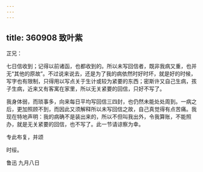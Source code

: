 ```yaml
---
---
---
```

title: 360908 致叶紫
---




芷兄：

七日信收到；记得以前诸函，也都收到的。所以未写回信者，既非我病又重，也并无“其他的原故”。不过说来说去，还是为了我的病依然时好时坏，就是好的时候，写字也有限制，只得用以写点关于生计或较为紧要的东西；密斯许又自己生病，孩子生病，近来又有客寓在家里，所以无关紧要的回信，只好不写了。

我身体弱，而琐事多，向来每日平均写回信三四封，也仍然未能处处周到。一病之后，更加照顾不到，而因此又须解释所以未写回信之故，自己真觉得有点苦痛。我现在特地声明：我的病确不是装出来的，所以不但叫我出外，令我算账，不能照办，就是无关紧要的回信，也不写了。此一节请谅察为幸。

专此布复，并颂

时绥。

鲁迅 九月八日